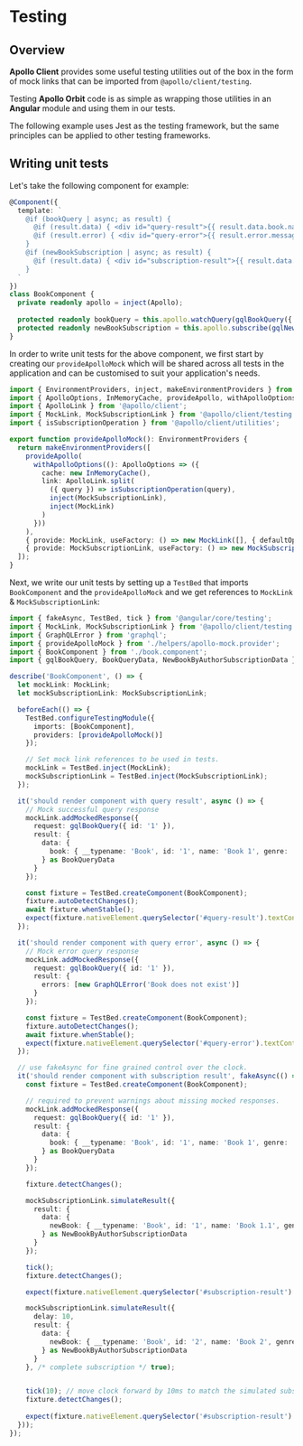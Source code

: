 
# Testing

## Overview
**Apollo Client** provides some useful testing utilities out of the box in the form of mock links that can be imported from `@apollo/client/testing`.

Testing **Apollo Orbit** code is as simple as wrapping those utilities in an **Angular** module and using them in our tests.

The following example uses <Link to="https://jestjs.io/">Jest</Link> as the testing framework, but the same principles can be applied to other testing frameworks.

## Writing unit tests
Let's take the following component for example:
```typescript title="book.component.ts"
@Component({
  template: `
    @if (bookQuery | async; as result) {
      @if (result.data) { <div id="query-result">{{ result.data.book.name }}</div> }
      @if (result.error) { <div id="query-error">{{ result.error.message }}</div> }
    }
    @if (newBookSubscription | async; as result) {
      @if (result.data) { <div id="subscription-result">{{ result.data.newBook.name }}</div> }
    }
  `
})
class BookComponent {
  private readonly apollo = inject(Apollo);
  
  protected readonly bookQuery = this.apollo.watchQuery(gqlBookQuery({ id: '1' }));
  protected readonly newBookSubscription = this.apollo.subscribe(gqlNewBookByAuthorSubscription({ id: '1' }));
}
```

In order to write unit tests for the above component, we first start by creating our `provideApolloMock` which will be shared across all tests in the application and can be customised to suit your application's needs.
```typescript title="apollo-mock.provider.ts"
import { EnvironmentProviders, inject, makeEnvironmentProviders } from '@angular/core';
import { ApolloOptions, InMemoryCache, provideApollo, withApolloOptions } from '@apollo-orbit/angular';
import { ApolloLink } from '@apollo/client';
import { MockLink, MockSubscriptionLink } from '@apollo/client/testing';
import { isSubscriptionOperation } from '@apollo/client/utilities';

export function provideApolloMock(): EnvironmentProviders {
  return makeEnvironmentProviders([
    provideApollo(
      withApolloOptions((): ApolloOptions => ({
        cache: new InMemoryCache(),
        link: ApolloLink.split(
          ({ query }) => isSubscriptionOperation(query),
          inject(MockSubscriptionLink),
          inject(MockLink)
        )
      }))
    ),
    { provide: MockLink, useFactory: () => new MockLink([], { defaultOptions: { delay: 0 } }) },
    { provide: MockSubscriptionLink, useFactory: () => new MockSubscriptionLink() }
  ]);
}
```

Next, we write our unit tests by setting up a `TestBed` that imports `BookComponent` and the `provideApolloMock` and we get references to `MockLink` & `MockSubscriptionLink`:
```typescript title="book.component.spec.ts"
import { fakeAsync, TestBed, tick } from '@angular/core/testing';
import { MockLink, MockSubscriptionLink } from '@apollo/client/testing';
import { GraphQLError } from 'graphql';
import { provideApolloMock } from './helpers/apollo-mock.provider';
import { BookComponent } from './book.component';
import { gqlBookQuery, BookQueryData, NewBookByAuthorSubscriptionData } from './graphql';

describe('BookComponent', () => {
  let mockLink: MockLink;
  let mockSubscriptionLink: MockSubscriptionLink;

  beforeEach(() => {
    TestBed.configureTestingModule({
      imports: [BookComponent],
      providers: [provideApolloMock()]
    });

    // Set mock link references to be used in tests.
    mockLink = TestBed.inject(MockLink);
    mockSubscriptionLink = TestBed.inject(MockSubscriptionLink);
  });

  it('should render component with query result', async () => {
    // Mock successful query response
    mockLink.addMockedResponse({
      request: gqlBookQuery({ id: '1' }),
      result: {
        data: {
          book: { __typename: 'Book', id: '1', name: 'Book 1', genre: 'Fiction', authorId: '1' }
        } as BookQueryData
      }
    });

    const fixture = TestBed.createComponent(BookComponent);
    fixture.autoDetectChanges();
    await fixture.whenStable();
    expect(fixture.nativeElement.querySelector('#query-result').textContent).toEqual('Book 1');
  });

  it('should render component with query error', async () => {
    // Mock error query response
    mockLink.addMockedResponse({
      request: gqlBookQuery({ id: '1' }),
      result: {
        errors: [new GraphQLError('Book does not exist')]
      }
    });

    const fixture = TestBed.createComponent(BookComponent);
    fixture.autoDetectChanges();
    await fixture.whenStable();
    expect(fixture.nativeElement.querySelector('#query-error').textContent).toEqual('Book does not exist');
  });

  // use fakeAsync for fine grained control over the clock.
  it('should render component with subscription result', fakeAsync(() => {
    const fixture = TestBed.createComponent(BookComponent);

    // required to prevent warnings about missing mocked responses.
    mockLink.addMockedResponse({
      request: gqlBookQuery({ id: '1' }),
      result: {
        data: {
          book: { __typename: 'Book', id: '1', name: 'Book 1', genre: 'Fiction', authorId: '1' }
        } as BookQueryData
      }
    });

    fixture.detectChanges();

    mockSubscriptionLink.simulateResult({
      result: {
        data: {
          newBook: { __typename: 'Book', id: '1', name: 'Book 1.1', genre: 'Fiction', authorId: '1' }
        } as NewBookByAuthorSubscriptionData
      }
    });

    tick();
    fixture.detectChanges();

    expect(fixture.nativeElement.querySelector('#subscription-result').textContent).toEqual('Book 1.1');

    mockSubscriptionLink.simulateResult({
      delay: 10,
      result: {
        data: {
          newBook: { __typename: 'Book', id: '2', name: 'Book 2', genre: 'Fiction', authorId: '1' }
        } as NewBookByAuthorSubscriptionData
      }
    }, /* complete subscription */ true);


    tick(10); // move clock forward by 10ms to match the simulated subscription result delay.
    fixture.detectChanges();
    
    expect(fixture.nativeElement.querySelector('#subscription-result').textContent).toEqual('Book 2');
  }));
});
```
